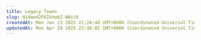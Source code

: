 ```yaml
---
title: Legacy Teams
slug: Ni4ewd2FKIkhwbZ-WNit8
createdAt: Mon Jan 13 2025 21:20:40 GMT+0000 (Coordinated Universal Time)
updatedAt: Mon Apr 28 2025 23:48:05 GMT+0000 (Coordinated Universal Time)
---
```


<script type="application/ld+json" dangerouslySetInnerHTML={{
  __html: JSON.stringify({
    "@context": "https://schema.org",
    "@type": "TechArticle",
    "headline": "Legacy Teams on Vast.ai",
    "description": "Understanding the legacy team account system where personal accounts were converted into team accounts, and important reminders about this irreversible process.",
    "author": {
      "@type": "Organization",
      "name": "Vast.ai"
    },
    "datePublished": "2025-01-13",
    "dateModified": "2025-04-28",
    "articleSection": "Teams Documentation",
    "keywords": ["teams", "legacy teams", "account conversion", "vast.ai", "team management"]
  })
}} />

## Overview

Originally, the process of creating a team involved converting a user's personal account into a special team account. This legacy method has now been replaced with the ability to create separate team accounts.

### Reminders for Legacy Team Accounts

- **Irreversible Process**: Once a user account has been converted into a team account, the change is permanent and cannot be reversed.
- **Inheritance of Account Attributes**: The converted team account inherits all aspects of your existing personal account, including billing information, cloud services, and any other account settings.

